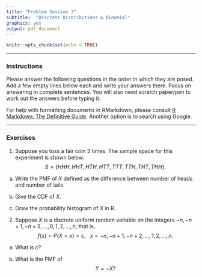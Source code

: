 ```yaml
---
title: "Problem Session 3"
subtitle:  "Discrete Distributions & Binomial"
graphics: yes
output: pdf_document
---
```


```r
knitr::opts_chunk$set(echo = TRUE)

```
* * * 
### Instructions

Please answer the following questions in the order in which they are posed. Add a few empty lines below each and write your answers there. Focus on answering in complete sentences. You will also need scratch paper/pen to work out the answers before typing it.

For help with formatting documents in RMarkdown, please consult [R Markdown: The Definitive Guide](https://bookdown.org/yihui/rmarkdown/). Another option is to search using Google. 

* * *

### Exercises 
	 
1. Suppose you toss a fair coin 3 times. The sample space for this experiment is shown below:
$$S = \{ HHH, HHT, HTH, HTT, TTT,TTH, THT, THH \}.$$

a. Write the PMF of $X$ defined as the difference between number of heads and number of tails.

\begin{tabular}{|c|c|c|c|c|} \hline
$x$ & -3 & -1 & 1 & 3 \\ \hline
$f(x)$ & 1/8 & 3/8 & 3/8 & 1/8 \\ \hline
\end{tabular}

b. Give the CDF of $X$.

\begin{align*} 
F(x) &= P(X\leq x) \\ 
&= \left \{ 
\begin{array}{cc}
                0 &\text{ if }  x < -3 \\ \\
      \frac{1}{8} &\text{ if } -3 \leq x < -1 \\ \\
      \frac{4}{8} &\text{ if } -1 \leq x < 1 \\ \\
      \frac{7}{8} &\text{ if } 1 \leq x < 3 \\ \\
                1 &\text{ if } x \geq 3
\end{array} \right.
\end{align*}

c. Draw the probability histogram of $X$ in R.

2. Suppose $X$ is a discrete uniform random variable on the integers $-n, -n + 1, -n +2, \dots, 0, 1, 2,\dots, n$, that is, 
$$f(x) = P(X = x) = c, \ \ \ x = -n, -n+1, -n+2, \dots, 1,2,\dots,n.$$

a. What is $c$?

b. What is the PMF of  $$Y = -X? $$

	  
